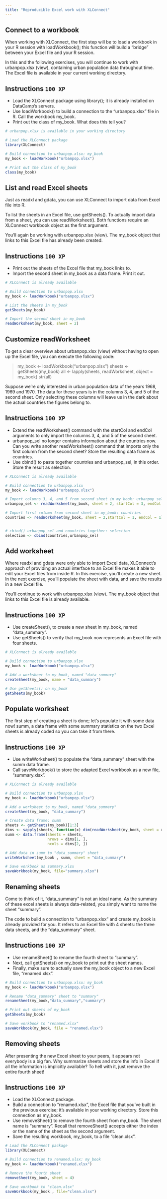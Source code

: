```yaml
---
title: "Reproducible Excel work with XLConnect"
---
```


## Connect to a workbook

When working with XLConnect, the first step will be to load a workbook in your 
R session with loadWorkbook(); this function will build a "bridge" between your
Excel file and your R session.

In this and the following exercises, you will continue to work with 
urbanpop.xlsx (view), containing urban population data throughout time. The 
Excel file is available in your current working directory.

## Instructions `100 XP` {.unnumbered}

* Load the XLConnect package using library(); it is already installed on 
DataCamp's servers.
* Use loadWorkbook() to build a connection to the "urbanpop.xlsx" file in R. 
Call the workbook my_book.
* Print out the class of my_book. What does this tell you?


``` .r
# urbanpop.xlsx is available in your working directory

# Load the XLConnect package
library(XLConnect)

# Build connection to urbanpop.xlsx: my_book
my_book <- loadWorkbook("urbanpop.xlsx")

# Print out the class of my_book
class(my_book)
```

## List and read Excel sheets

Just as readxl and gdata, you can use XLConnect to import data from Excel file
into R.

To list the sheets in an Excel file, use getSheets(). To actually import data 
from a sheet, you can use readWorksheet(). Both functions require an XLConnect
workbook object as the first argument.

You'll again be working with urbanpop.xlsx (view). The my_book object that 
links to this Excel file has already been created.

## Instructions `100 XP` {.unnumbered}

* Print out the sheets of the Excel file that my_book links to.
* Import the second sheet in my_book as a data frame. Print it out.


``` .r
# XLConnect is already available

# Build connection to urbanpop.xlsx
my_book <- loadWorkbook("urbanpop.xlsx")

# List the sheets in my_book
getSheets(my_book)

# Import the second sheet in my_book
readWorksheet(my_book, sheet = 2)
```

## Customize readWorksheet

To get a clear overview about urbanpop.xlsx (view) without having to open up 
the Excel file, you can execute the following code:

> my_book <- loadWorkbook("urbanpop.xlsx")
> sheets <- getSheets(my_book)
> all <- lapply(sheets, readWorksheet, object = my_book)
> str(all)

Suppose we're only interested in urban population data of the years 1968, 1969
and 1970. The data for these years is in the columns 3, 4, and 5 of the second
sheet. Only selecting these columns will leave us in the dark about the actual
countries the figures belong to.

## Instructions `100 XP` {.unnumbered}

* Extend the readWorksheet() command with the startCol and endCol arguments to 
only import the columns 3, 4, and 5 of the second sheet.
* urbanpop_sel no longer contains information about the countries now. Can you
write another readWorksheet() command that imports only the first column from 
the second sheet? Store the resulting data frame as countries.
* Use cbind() to paste together countries and urbanpop_sel, in this order. Store
the result as selection.



``` .r
# XLConnect is already available

# Build connection to urbanpop.xlsx
my_book <- loadWorkbook("urbanpop.xlsx")

# Import columns 3, 4, and 5 from second sheet in my_book: urbanpop_sel
urbanpop_sel <- readWorksheet(my_book, sheet = 2, startCol = 3, endCol = 5)

# Import first column from second sheet in my_book: countries
countries <- readWorksheet(my_book, sheet = 2,startCol = 1, endCol = 1)


# cbind() urbanpop_sel and countries together: selection
selection <- cbind(countries,urbanpop_sel)
```

## Add worksheet

Where readxl and gdata were only able to import Excel data, XLConnect's 
approach of providing an actual interface to an Excel file makes it able to 
edit your Excel files from inside R. In this exercise, you'll create a new 
sheet. In the next exercise, you'll populate the sheet with data, and save the
results in a new Excel file.

You'll continue to work with urbanpop.xlsx (view). The my_book object that 
links to this Excel file is already available.

## Instructions `100 XP` {.unnumbered}

* Use createSheet(), to create a new sheet in my_book, named "data_summary".
* Use getSheets() to verify that my_book now represents an Excel file with four 
sheets.


``` .r
# XLConnect is already available

# Build connection to urbanpop.xlsx
my_book <- loadWorkbook("urbanpop.xlsx")

# Add a worksheet to my_book, named "data_summary"
createSheet(my_book, name = "data_summary")

# Use getSheets() on my_book
getSheets(my_book)
```

## Populate worksheet

The first step of creating a sheet is done; let's populate it with some data 
now! summ, a data frame with some summary statistics on the two Excel sheets 
is already coded so you can take it from there.

## Instructions `100 XP` {.unnumbered}
* Use writeWorksheet() to populate the "data_summary" sheet with the summ data 
frame.
* Call saveWorkbook() to store the adapted Excel workbook as a new file, 
"summary.xlsx".



``` .r
# XLConnect is already available

# Build connection to urbanpop.xlsx
my_book <- loadWorkbook("urbanpop.xlsx")

# Add a worksheet to my_book, named "data_summary"
createSheet(my_book, "data_summary")

# Create data frame: summ
sheets <- getSheets(my_book)[1:3]
dims <- sapply(sheets, function(x) dim(readWorksheet(my_book, sheet = x)), USE.NAMES = FALSE)
summ <- data.frame(sheets = sheets,
                   nrows = dims[1, ],
                   ncols = dims[2, ])

# Add data in summ to "data_summary" sheet
writeWorksheet(my_book , summ, sheet = "data_summary")

# Save workbook as summary.xlsx
saveWorkbook(my_book, file="summary.xlsx")
```

## Renaming sheets

Come to think of it, "data_summary" is not an ideal name. As the summary of 
these excel sheets is always data-related, you simply want to name the sheet 
"summary".

The code to build a connection to "urbanpop.xlsx" and create my_book is 
already provided for you. It refers to an Excel file with 4 sheets: the three
data sheets, and the "data_summary" sheet.


## Instructions `100 XP` {.unnumbered}


* Use renameSheet() to rename the fourth sheet to "summary".
* Next, call getSheets() on my_book to print out the sheet names.
* Finally, make sure to actually save the my_book object to a new Excel file, 
"renamed.xlsx".


``` .r
# Build connection to urbanpop.xlsx: my_book
my_book <- loadWorkbook("urbanpop.xlsx")

# Rename "data_summary" sheet to "summary"
renameSheet(my_book,"data_summary","summary")

# Print out sheets of my_book
getSheets(my_book)

# Save workbook to "renamed.xlsx"
saveWorkbook(my_book, file = "renamed.xlsx")
```

## Removing sheets

After presenting the new Excel sheet to your peers, it appears not everybody is
a big fan. Why summarize sheets and store the info in Excel if all the 
information is implicitly available? To hell with it, just remove the entire 
fourth sheet!


## Instructions `100 XP` {.unnumbered}

* Load the XLConnect package.
* Build a connection to "renamed.xlsx", the Excel file that you've built in the 
previous exercise; it's available in your working directory. Store this 
connection as my_book.
* Use removeSheet() to remove the fourth sheet from my_book. The sheet name is 
"summary". Recall that removeSheet() accepts either the index or the name of 
the sheet as the second argument.
* Save the resulting workbook, my_book, to a file "clean.xlsx".

``` .r
# Load the XLConnect package
library(XLConnect)

# Build connection to renamed.xlsx: my_book
my_book <- loadWorkbook("renamed.xlsx")

# Remove the fourth sheet
removeSheet(my_book, sheet = 4)

# Save workbook to "clean.xlsx"
saveWorkbook(my_book , file="clean.xlsx")
```

